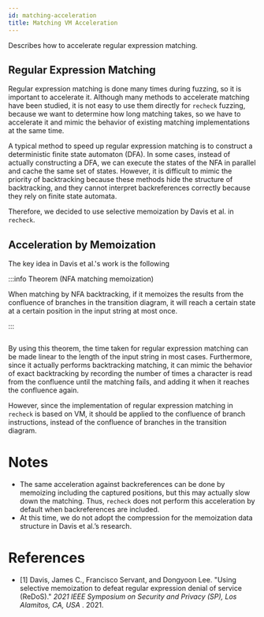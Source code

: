 ```yaml
---
id: matching-acceleration
title: Matching VM Acceleration
---
```



Describes how to accelerate regular expression matching.

## Regular Expression Matching

Regular expression matching is done many times during fuzzing, so it is important to accelerate it. Although many methods to accelerate matching have been studied, it is not easy to use them directly for `recheck` fuzzing, because we want to determine how long matching takes, so we have to accelerate it and mimic the behavior of existing matching implementations at the same time.

A typical method to speed up regular expression matching is to construct a deterministic finite state automaton (DFA). In some cases, instead of actually constructing a DFA, we can execute the states of the NFA in parallel and cache the same set of states. However, it is difficult to mimic the priority of backtracking because these methods hide the structure of backtracking, and they cannot interpret backreferences correctly because they rely on finite state automata.

Therefore, we decided to use selective memoization by Davis et al. in `recheck`.

## Acceleration by Memoization

The key idea in Davis et al.'s work is the following

:::info Theorem (NFA matching memoization)

When matching by NFA backtracking, if it memoizes the results from the confluence of branches in the transition diagram, it will reach a certain state at a certain position in the input string at most once.

:::

<p style={{ textAlign: "center" }}>
  <Image
    img={require("/img/docs/internals/matching-acceleration/confluence.png")}
    max={300}
    width="300px"
  />
</p>

By using this theorem, the time taken for regular expression matching can be made linear to the length of the input string in most cases. Furthermore, since it actually performs backtracking matching, it can mimic the behavior of exact backtracking by recording the number of times a character is read from the confluence until the matching fails, and adding it when it reaches the confluence again.

However, since the implementation of regular expression matching in `recheck` is based on VM, it should be applied to the confluence of branch instructions, instead of the confluence of branches in the transition diagram.

# Notes

- The same acceleration against backreferences can be done by memoizing including the captured positions, but this may actually slow down the matching. Thus, `recheck` does not perform this acceleration by default when backreferences are included.
- At this time, we do not adopt the compression for the memoization data structure in Davis et al.’s research.

# References

- <a id="davis-2021">[1]</a> Davis, James C., Francisco Servant, and Dongyoon Lee.
  "Using selective memoization to defeat regular expression denial of service (ReDoS)." <em>
    2021 IEEE Symposium on Security and Privacy (SP), Los Alamitos, CA, USA
  </em>
  . 2021.
